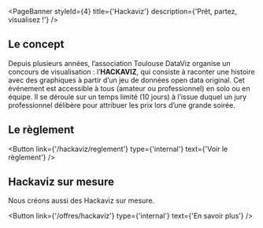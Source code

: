 
<PageBanner styleId={4} title={'Hackaviz'} description={'Prêt, partez, visualisez !'} />

<section id="one">
<div className="inner">

# Le concept

Depuis plusieurs années, l’association Toulouse DataViz organise un concours de visualisation : l’**HACKAVIZ**, qui consiste à raconter une histoire avec des graphiques à partir d’un jeu de données open data original. Cet événement est accessible à tous (amateur ou professionnel) en solo ou en équipe.
Il se déroule sur un temps limité (10 jours) à l’issue duquel un jury professionnel délibère pour attribuer les prix lors d’une grande soirée.

# Le règlement

<Button link={'/hackaviz/reglement'} type={'internal'} text={'Voir le règlement'} />

# Hackaviz sur mesure

Nous créons aussi des Hackaviz sur mesure.

<Button link={'/offres/hackaviz'} type={'internal'} text={'En savoir plus'} />

</div>
</section>
